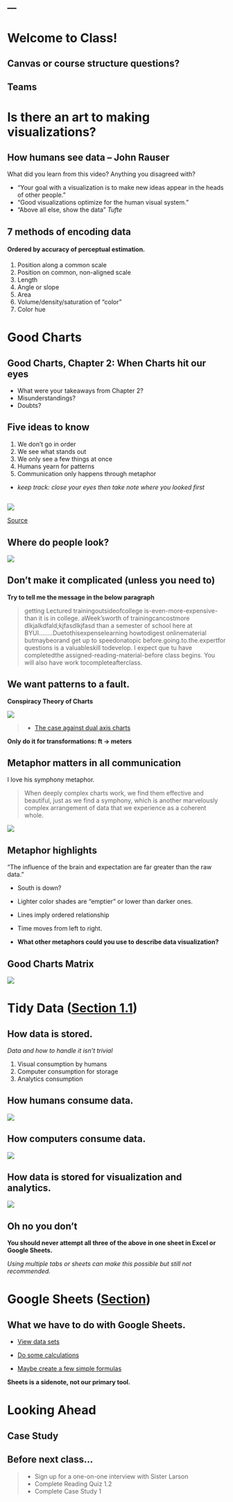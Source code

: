 ---
---

# Welcome to Class! {data-background=#e8c35d}

## Canvas or course structure questions?

## Teams

# Is there an art to making visualizations? {data-background=#e8c35d}

## How humans see data -- John Rauser

What did you learn from this video? Anything you disagreed with?

- "Your goal with a visualization is to make new ideas appear in the heads of other people."
- "Good visualizations optimize for the human visual system."
- "Above all else, show the data" *Tufte*

## 7 methods of encoding data

#### Ordered by accuracy of perceptual estimation.

1. Position along a common scale
2. Position on common, non-aligned scale
3. Length
4. Angle or slope
5. Area
6. Volume/density/saturation of "color"
7. Color hue

# Good Charts {data-background=#e8c35d}

## Good Charts, Chapter 2: When Charts hit our eyes

- What were your takeaways from Chapter 2?
- Misunderstandings?
- Doubts?

## Five ideas to know

1. We don't go in order
2. We see what stands out
3. We only see a few things at once
4. Humans yearn for patterns
5. Communication only happens through metaphor

- *keep track: close your eyes then take note where you looked first*

##

![](images/Vaccines_Wall_Street_Journal.png)

[Source](https://generalassemb.ly/blog/the-best-topical-data-visualizations-of-2015/)

## Where do people look?

![](images/gc/Ch1_tropicana_example.png)

## Don't make it complicated (unless you need to)

**Try to tell me the message in the below paragraph**

> getting Lectured trainingoutsideofcollege is-even-more-expensive-than it is in college. aWeek’sworth of trainingcancostmore dlkjalkdfald;kjfasdlkjfasd than a semester of school here at BYUI........Duetothisexpenselearning howtodigest onlinematerial butmaybeorand get up to speedonatopic before.going.to.the.expertfor                                                 questions                         is a valuableskill todevelop. I expect que tu have completedthe assigned-reading-material-before class begins. You will also have work tocompleteafterclass.


## We want patterns to a fault.

**Conspiracy Theory of Charts**

![](images/gc/ch1_dualaxes.png)

> - [The case against dual axis charts](https://blog.datawrapper.de/dualaxis/)

**Only do it for transformations: ft -> meters**

## Metaphor matters in all communication

I love his symphony metaphor.

> When deeply complex charts work, we find them effective and beautiful, just as we find a symphony, which is another marvelously complex arrangement of data that we experience as a coherent whole.

![](images/gc/ch1_badsymphony_lines.png)


## Metaphor highlights

"The influence of the brain and expectation are far greater than the raw data."

- South is down?
- Lighter color shades are "emptier" or lower than darker ones.
- Lines imply ordered relationship
- Time moves from left to right.

- **What other metaphors could you use to describe data visualization?**

## Good Charts Matrix

![](images/gc/Intro_chartquadrant.png)

# Tidy Data ([Section 1.1](https://byuistats.github.io/BYUI_CSE150_StatBook/describing-data.html#tidy-data)) {data-background=#e8c35d}

## How data is stored.

*Data and how to handle it isn't trivial*

1. Visual consumption by humans
2. Computer consumption for storage
3. Analytics consumption

## How humans consume data.

![](images/sr/human_table.png)


## How computers consume data.

![](images/sr/relational_diagram.png)


## How data is stored for visualization and analytics.

![](images/sr/tidy_diagram.png)

## Oh no you don't

**You should never attempt all three of the above in one sheet in Excel or Google Sheets.**

*Using multiple tabs or sheets can make this possible but still not recommended.*

# Google Sheets ([Section](https://byuistats.github.io/BYUI_CSE150_StatBook/tools.html#sheets)) {data-background=#e8c35d}

## What we have to do with Google Sheets.

- [View data sets](https://drive.google.com/drive/folders/1jR07hsu3mbsBOmghKset0geclsFn_ZMG?usp=sharing)
- [Do some calculations](https://docs.google.com/spreadsheets/d/1KUq-7qEHB642UB9olN7Fw0Yp9pYoKyCQIhs1TCPP198/template/preview)

- [Maybe create a few simple formulas](https://support.google.com/docs/table/25273)

**Sheets is a sidenote, not our primary tool.**

# Looking Ahead {data-background=#e8c35d}

## Case Study

## Before next class...

> - Sign up for a one-on-one interview with Sister Larson
> - Complete Reading Quiz 1.2
> - Complete Case Study 1
